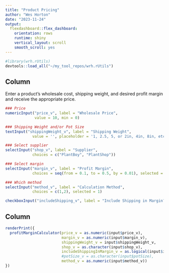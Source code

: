 ```yaml
---
title: "Product Pricing"
author: "Wes Horton"
date: "2023-11-24"
output:
  flexdashboard::flex_dashboard:
    orientation: rows
    runtime: shiny
    vertical_layout: scroll
    smooth_scroll: yes
---
```


```r
#library(wrh.rUtils)
devtools::load_all("~/my_tool_repos/wrh.rUtils")
```

Column {.sidebar}
-----------------------------------------------------------------------

Enter a product's wholesale cost, shipping weight, and desired profit margin and receive the appropriate price.

```r
### Price
numericInput("price_v", label = "Wholesale Price",
             value = 10, min = 0)

### Shipping Weight and/or Pot Size
textInput("shippingWeight_v", label = "Shipping Weight",
            value = '', placeholder = '1, 2.5, 5, or 2in, 4in, 8in, etc.')

### Select supplier
selectInput("shop_v", label = "Supplier",
            choices = c("PlantBoy", "PlantShop"))

### Select margin
selectInput("margin_v", label = "Profit Margin",
            choices = seq(from = 0.1, to = 0.5, by = 0.01), selected = 0.36)

### Which method
selectInput("method_v", label = "Calculation Method",
            choices = c(1,2), selected = 1)

checkboxInput("includeShipping_v", label = "Include Shipping in Margin?", value = T)

```

Column
-----------------------------------------------------------------------

```r
renderPrint({
  profitMarginCalculator(price_v = as.numeric(input$price_v),
                         margin_v = as.numeric(input$margin_v),
                         shippingWeight_v = input$shippingWeight_v,
                         shop_v = as.character(input$shop_v),
                         includeShippingInMargin_v = as.logical(input$includeShipping_v),
                         #potSize_v = as.character(input$potSize),
                         method_v = as.numeric(input$method_v))
})
```